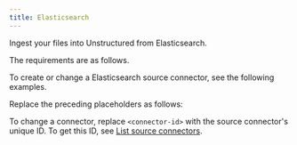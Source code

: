 ```yaml
---
title: Elasticsearch
---
```


Ingest your files into Unstructured from Elasticsearch.

The requirements are as follows.


<ElasticsearchPrerequisites />

To create or change a Elasticsearch source connector, see the following examples.


<CodeGroup>
    <ElasticsearchSDK />
    <ElasticsearchAPIRESTCreate />
    <ElasticsearchAPIRESTChange />
</CodeGroup>

Replace the preceding placeholders as follows:


<ElasticsearchAPIPlaceholders />

To change a connector, replace `<connector-id>` with the source connector's unique ID. 
To get this ID, see [List source connectors](/platform/api/overview#list-source-connectors).
